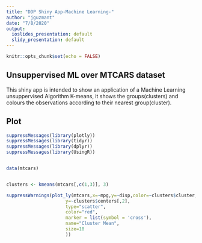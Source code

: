 ```yaml
---
title: "DDP Shiny App-Machine Learning-"
author: "jguzmant"
date: "7/8/2020"
output:
  ioslides_presentation: default
  slidy_presentation: default
---
```


```r
knitr::opts_chunk$set(echo = FALSE)
```

## Unsuppervised ML over MTCARS dataset

This shiny app is intended to show an application of a Machine Learning unsuppervised Algorithm K-means, it shows the groups(clusters) and colours the observations according to their nearest group(cluster).

## Plot

```r
suppressMessages(library(plotly))
suppressMessages(library(tidyr))
suppressMessages(library(dplyr))
suppressMessages(library(UsingR))


data(mtcars)


clusters <- kmeans(mtcars[,c(1,3)], 3)

suppressWarnings(plot_ly(mtcars,x=~mpg,y=~disp,color=~clusters$cluster,type="scatter",mode = 'markers') %>% add_markers(x=~clusters$centers[,1],
                      y=~clusters$centers[,2],
                      type="scatter",
                      color="red",
                      marker = list(symbol = 'cross'),
                      name="Cluster Mean",
                      size=10
                      )) 


```
